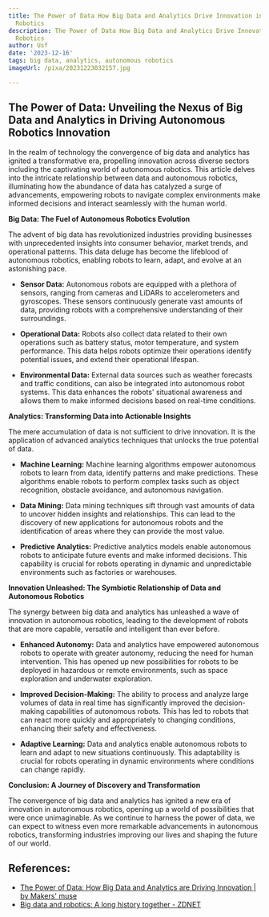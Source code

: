 ```yaml
---
title: The Power of Data How Big Data and Analytics Drive Innovation in Autonomous
  Robotics
description: The Power of Data How Big Data and Analytics Drive Innovation in Autonomous
  Robotics
author: Usf
date: '2023-12-16'
tags: big data, analytics, autonomous robotics
imageUrl: /pixa/20231223032157.jpg

---
```

## The Power of Data: Unveiling the Nexus of Big Data  and Analytics in Driving Autonomous  Robotics Innovation

In the realm of technology the convergence  of big data and analytics has ignited a transformative era, propelling innovation across diverse sectors including the captivating world of  autonomous robotics. This article delves into the intricate relationship between data and autonomous  robotics, illuminating how the abundance of data has catalyzed a surge of advancements, empowering robots to navigate complex environments make  informed  decisions and interact seamlessly with the human world.

**Big Data: The Fuel of Autonomous Robotics Evolution**

The  advent of big data has revolutionized industries providing businesses with unprecedented insights into consumer behavior, market trends, and operational patterns. This data deluge has become  the lifeblood of autonomous robotics, enabling  robots to learn, adapt, and evolve at an astonishing pace.

- **Sensor Data:** Autonomous robots are  equipped with a plethora of sensors, ranging from cameras and  LiDARs to accelerometers and gyroscopes. These sensors continuously generate vast  amounts of data, providing  robots with a comprehensive understanding of their surroundings.

- **Operational Data:** Robots also collect data related to their own operations  such as battery status, motor temperature, and system performance. This data helps robots optimize their operations identify potential issues, and extend their operational lifespan.

- **Environmental Data:** External data sources such as weather forecasts and traffic conditions, can  also be integrated into autonomous robot systems. This data enhances the robots' situational awareness and allows them  to make informed  decisions based on real-time conditions.

**Analytics: Transforming Data into Actionable Insights**

The mere accumulation of data is not sufficient  to  drive innovation.  It is the application of advanced analytics techniques that unlocks the  true potential of data.

- **Machine Learning:** Machine learning algorithms empower autonomous robots to learn  from data, identify patterns and make predictions. These algorithms enable robots to perform complex tasks  such as object recognition, obstacle avoidance, and autonomous navigation.

- **Data Mining:** Data mining techniques sift through vast amounts of data to uncover hidden insights and  relationships. This can lead to the discovery  of new applications for autonomous robots  and the identification of  areas where they can provide the  most value.

- **Predictive Analytics:** Predictive analytics models enable autonomous robots  to anticipate future events and make informed  decisions. This capability is crucial for robots operating in dynamic and unpredictable  environments such as factories or  warehouses.

**Innovation Unleashed: The Symbiotic Relationship  of Data and Autonomous  Robotics**

The synergy between big data and analytics has unleashed a wave of innovation  in autonomous robotics, leading  to the development of robots that  are  more capable, versatile and intelligent than ever  before.

- **Enhanced  Autonomy:** Data and analytics have empowered autonomous robots to operate  with greater autonomy, reducing the need for human intervention. This has opened up new possibilities for  robots to be deployed in hazardous or  remote environments, such as space exploration  and underwater exploration.

-  **Improved Decision-Making:** The ability to process and analyze large volumes of data in real time has significantly  improved the decision-making capabilities of autonomous robots. This has led  to robots that can react more quickly and appropriately to changing conditions, enhancing  their safety and effectiveness.

- **Adaptive Learning:** Data and analytics enable  autonomous robots to learn and adapt to new situations continuously. This adaptability is crucial for robots operating  in dynamic environments  where conditions can change rapidly.

**Conclusion: A Journey of Discovery  and Transformation**

The convergence of big  data  and analytics has ignited a new era of innovation in autonomous robotics, opening up a  world of possibilities that were once unimaginable. As we continue to harness the power of data,  we can expect to witness even more  remarkable advancements in  autonomous robotics,  transforming industries improving our lives and shaping the future of our world.

## References:
- [The Power of Data: How Big Data and Analytics are Driving Innovation | by Makers' muse](https://medium.com/@makermuse3/the-power-of-data-how-big-data-and-analytics-are-driving-innovation-f93cd0e0f9e5)
- [Big data and robotics: A long history together - ZDNET](https://www.zdnet.com/article/big-data-and-robotics-a-long-history-together/)
